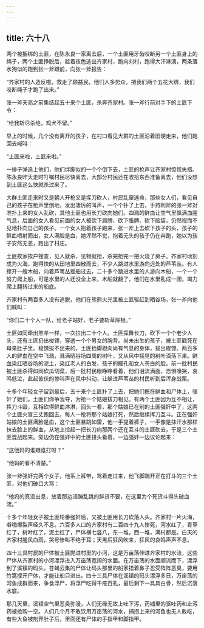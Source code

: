 ```yaml
---
---
---
```

title: 六十八
---



两个被捆绑的土匪，在陈永良一家离去后，一个土匪用牙齿咬断另一个土匪身上的绳子，两个土匪挣脱后，趁着夜色逃出齐家村，跑向刘村，跑得大汗淋漓，两条落水狗似的跑到张一斧跟前，向张一斧报告：

“齐家村的人造反啦，救走了顾益民，他们人多势众，把我们两个五花大绑，我们咬断绳子才跑了出来。”

张一斧天亮之前集结起五十来个土匪，杀奔齐家村。张一斧行前对手下的土匪下令：

“给我斩尽杀绝，鸡犬不留。”

早上的时候，几个没有离开的孩子，在村口看见大群的土匪沿着田埂走来，他们跑回去喊叫：

“土匪来啦，土匪来啦。”

一排子弹追上他们，他们绊脚似的一个个倒下去，土匪的枪声让齐家村惊慌失措。陈永良昨天走时叮嘱村民尽快离去，大部分村民还在收拾东西准备离去，他们没想到土匪这么快就杀过来了。

大群土匪走来时又是朝人开枪又是挥刀砍人，村民乱窜逃命，那些女人们，看见自己的孩子在枪声里倒地，发出凄厉的叫声，一个个扑了上去，手持利斧的张一斧对准扑上来的女人乱砍，其他土匪也用长刀砍向她们。四溅的鲜血让空气里飘满血腥气息，后面的女人看见前面的女人被砍下肩膀、砍下胳膊、砍下脑袋，仍然视而不见地扑向自己的孩子。一个女人抱着孩子跑来，张一斧上去砍下孩子的头，孩子的鲜血喷射而出，女人满脸是血，她浑然不觉，抱着无头的孩子仍在奔跑，她以为孩子安然无恙，跑出了村庄。

土匪挨家挨户搜查，见人就杀，见物就抢，杀完抢完一把火烧了房子。齐家村顷刻成为火海，跑得快的从田地里四散而去，不少人跳进水里游向远处的芦苇丛。有人撑开一艘木船，向着芦苇丛摇船过去，二十多个跳进水里的人游向木船，一个一个努力爬上船，可是水里的人还没全上来，木船就翻了，他们在水里乱成一团，竭力爬上翻转过来的船底。

齐家村有两百多人没有逃脱，他们在熊熊火光里被土匪驱赶到晒谷场，张一斧向他们喊叫：

“你们二十个人一队，给老子站好，老子要斩草除根。”

土匪如同牵出羔羊一样，一次拉出二十个人。土匪挥舞长刀，砍下一个个老少人头，还有土匪扔出梭镖，穿透一个个男女的胸背。尚未出生的孩子，被土匪戳死在母亲肚子里。梭镖拔不出来的，土匪抬脚蹬向尚有气息的身体，拔出梭镖。两百多人的鲜血在空中飞溅，溅满晒谷场四周的树叶，又从风中摇晃的树叶滴落下来。鲜血染红晒谷场的泥土，染红老人的白发、孩子的瞳孔和女人苍白的脸。前一批村民被土匪杀得如同砍瓜切菜，后一批村民眼睁睁看着，他们泪流满面，恐惧嚎哭，哀鸣低泣，此起彼伏的惨叫声在风中抖动，让躲进芦苇丛的村民听到后浑身战栗。

十多个年轻女子留到最后，五十来个土匪扑了上去，把她们摁在鲜血和尸体上，强奸了她们。土匪们你争我夺，为抢一个姑娘拔刀相见。有两个土匪因为互不相让，挥刀斗殴，互相砍得鲜血淋淋，回头一看，那个姑娘已在别的土匪强奸中了，这两个土匪火冒三丈跑回去，每人一枪将那个姑娘打死，然后继续挥刀互斗。正在强奸姑娘的土匪满脸是血，这个土匪暴跳如雷，他一手提着裤子，一手像是抹汗水那样抹去脸上的鲜血，从地上捡起一把长刀向那两个还在互斗的土匪砍去，于是三个土匪混战起来。旁边仍在强奸中的土匪扭头看着，一边强奸一边议论起来：

“这他妈的谁跟谁打呀？”

“他妈的看不清楚。”

张一斧强奸完两个女子，他系上裤带，骂着走过来，他飞脚踹开正在打斗的三个土匪，对他们破口大骂：

“他妈的真没出息，放着那边活蹦乱跳的鲜货不要，在这里为个死货斗得头破血流。”

十多个年轻女子被土匪轮番强奸后，又被土匪用长刀砍落人头。齐家村一片火海，噼啪爆裂声经久不息。六百多人口的齐家村有二百四十九人惨死，河水红了，青草红了，树叶红了，泥土红了，尸体横七竖八，东一堆，西一堆，满村都是。白天的齐家村腥风血雨，哭号惨叫不绝于耳；天黑后狂风吹来，狂风的哀鸣声声不息。

四十三具村民的尸体被土匪抛进村里的小河，这是万亩荡伸进齐家村的水流，这些尸体从齐家村的小河漂浮进入万亩荡宽阔的水面。在万亩荡的水面顺流而下，漂浮到了溪镇的码头。苍蝇云集的尸体让码头那里的船家捂着鼻子忍受阵阵恶臭，要用竹篙撑开尸体，才能让船只进出。四十三具尸体在溪镇的码头漂浮多日，万亩荡的河鱼成群而来，争食浮尸，将浮尸吃得千疮百孔，最后剩下一具具白骨，然后沉落水底。

那几天里，溪镇空气里恶臭弥漫，人们无缘无故上吐下泻，药铺里的驱吐药和止泻药被抢购一空。人们几个月不敢饮用万亩荡的河水，捕捞上来的河鱼也无人敢吃，有些大鱼被剖开肚子后，里面还有尸体的手指甲和脚指甲。